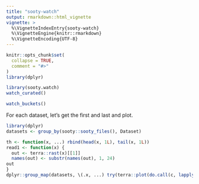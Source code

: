 ```yaml
---
title: "sooty-watch"
output: rmarkdown::html_vignette
vignette: >
  %\VignetteIndexEntry{sooty-watch}
  %\VignetteEngine{knitr::rmarkdown}
  %\VignetteEncoding{UTF-8}
---
```


```r
knitr::opts_chunk$set(
  collapse = TRUE,
  comment = "#>"
)
library(dplyr)
```

```r
library(sooty.watch)
watch_curated()

watch_buckets()
```

For each dataset, let's get the first and last and plot. 


```r
library(dplyr)
datasets <- group_by(sooty::sooty_files(), Dataset)

th <- function(x, ...) rbind(head(x, 1L), tail(x, 1L))
read1 <- function(x) {
  out <- terra::rast(x)[[1]]
  names(out) <- substr(names(out), 1, 24)
out
}
dplyr::group_map(datasets, \(.x, ...) try(terra::plot(do.call(c, lapply(th(.x)$source, read1)))))

```

